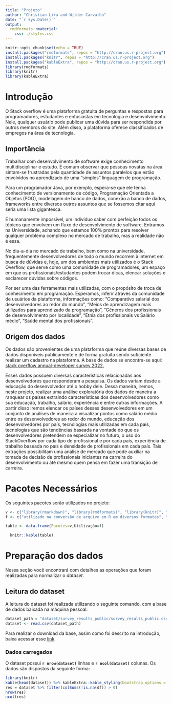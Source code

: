 ```yaml
---
title: "Projeto"
author: "Christian Lira and Wilder Carvalho"
date: "`r Sys.Date()`"
output:
  rmdformats::material:
    css: ./styles.css
---
```


```r
knitr::opts_chunk$set(echo = TRUE)
install.packages("rmdformats", repos = "http://cran.us.r-project.org")
install.packages("knitr", repos = "http://cran.us.r-project.org")
install.packages("kableExtra", repos = "http://cran.us.r-project.org")
library(rmdformats)
library(knitr)
library(kableExtra)
```

# Introdução {.tabset .title}

O Stack overflow é uma plataforma gratuita de perguntas e respostas para programadores, estudantes e entusiastas em tecnologia e desenvolvimento. Nele, qualquer usuário pode publicar uma dúvida para ser respondida por outros membros do site. Além disso, a plataforma oferece classificados de empregos na área de tecnologia.

## Importância {.sub-title}

Trabalhar com desenvolvimento de software exige conhecimento multidisciplinar e estudo. É comum observar que pessoas novatas na área sintam-se frustradas pela quantidade de assuntos paralelos que estão envolvidos no aprendizado de uma “simples” linguagem de programação.

Para um programador Java, por exemplo, espera-se que ele tenha conhecimento de versionamento de código, Programação Orientada a Objetos (POO), modelagem de banco de dados, conexão a banco de dados, frameworks entre diversos outros assuntos que se fossemos citar aqui seria uma lista gigantesca.

É humanamente impossível, um indivíduo saber com perfeição todos os tópicos que envolvem um fluxo de desenvolvimento de software. Entramos na Universidade, achando que estamos 100% prontos para resolver qualquer problema complexo no mercado de trabalho, mas a realidade não é essa.

No dia-a-dia no mercado de trabalho, bem como na universidade, frequentemente desenvolvedores de todo o mundo recorrem à internet em busca de dúvidas e, hoje, um dos ambientes mais utilizados é o Stack Overflow, que serve como uma comunidade de programadores, um espaço em que os profissionais/estudantes podem trocar dicas, elencar soluções e esclarecer dúvidas sobre códigos.

Por ser uma das ferramentas mais utilizadas, com o propósito de troca de conhecimento em programação. Esperamos, inferir através da comunidade de usuários da plataforma, informações como: “Comparativo salarial dos desenvolvedores ao redor do mundo”, “Meios de aprendizagem mais utilizados para aprendizado da programação”, “Gêneros dos profissionais de desenvolvimento por localidade”, “Etnia dos profissionais vs Salário médio”, “Saúde mental dos profissionais”.

## Origem dos dados {.sub-title}

Os dados são provenientes de uma plataforma que reúne diversas bases de dados disponíveis publicamente e de forma gratuita sendo suficiente realizar um cadastro na plataforma. A base de dados se encontra-se aqui: [stack overflow annual-developer survey 2022.](https://www.kaggle.com/datasets/dheemanthbhat/stack-overflow-annual-developer-survey-2022)


Esses dados possuem diversas características relacionadas aos desenvolvedores que responderam a pesquisa. Os dados variam desde a educação do desenvolvedor até o hobby dele. Dessa maneira, iremos, neste projeto, realizar uma análise exploratória dos dados de maneira a ranquear os países extraindo características dos desenvolvedores como sua educação, trabalho, salário, experiência e entre outras informações. A partir disso iremos elencar os países desses desenvolvedores em um conjunto de análises de maneira a visualizar pontos como salário médio entre os desenvolvedores ao redor do mundo, educação dos desenvolvedores por país, tecnologias mais utilizadas em cada país, tecnologias que são tendências baseada na vontade do que os desenvolvedores pretendem se especializar no futuro, o uso do StackOverflow por cada tipo de profissional e por cada país, experiência de trabalho baseada no país e densidade de profissionais em cada país.
Tais extrações possibilitam uma análise de mercado que pode auxiliar na tomada de decisão de profissionais iniciantes na carreira do desenvolvimento ou até mesmo quem pensa em fazer uma transição de carreira.

# Pacotes Necessários {.tabset .title}


Os seguintes pacotes serão utilizados no projeto:



```r
v <- c("library(rmarkdown)", "library(rmdformats)", "library(knitr)", "library(dplyr)", "library(ggplot2)")
f <- c("utilizado na conversão de arquivo em R em diversos formatos", "customização do template gerado pelo rmarkdown", "para geração de tabelas", "para manipulação avançada dos DataFrames", "para visualização de gráficos")

table <- data.frame(Pacotes=v,Utilização=f)

  knitr::kable(table)
```


# Preparação dos dados {.tabset .title}

Nessa seção você encontrará com detalhes as operações que foram realizadas para normalizar o *dataset*.

## Leitura do dataset {.sub-title}

A leitura do dataset foi realizada utilizando o seguinte comando, com a base de dados baixada na máquina pessoal:

``` r
dataset_path = "dataset/survey_results_public/survey_results_public.csv"
dataset <- read.csv(dataset_path)
```

Para realizar o download da base, assim como foi descrito na introdução, baixa acessar esse [link](https://www.kaggle.com/datasets/dheemanthbhat/stack-overflow-annual-developer-survey-2022).

### **Dados carregados**

O dataset possui **`r nrow(dataset)`** linhas e **`r ncol(dataset)`** colunas. Os dados são dispostos da seguinte forma:
```r
library(knitr)
kable(head(dataset)) %>% kableExtra::kable_styling(bootstrap_options = c("striped", "hover", "condensed", "responsive"))
res = dataset %>% filter(colSums(!is.na(df)) > 0)
nrow(res)
ncol(res)
```


